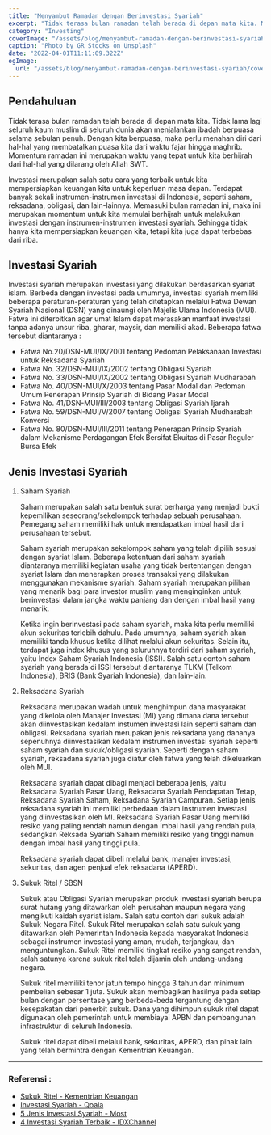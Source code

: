 ```yaml
---
title: "Menyambut Ramadan dengan Berinvestasi Syariah"
excerpt: "Tidak terasa bulan ramadan telah berada di depan mata kita. Memasuki bulan ramadan ini, maka ini merupakan momentum untuk kita memulai berhijrah untuk melakukan investasi syariah"
category: "Investing"
coverImage: "/assets/blog/menyambut-ramadan-dengan-berinvestasi-syariah/cover.jpg"
caption: "Photo by GR Stocks on Unsplash"
date: "2022-04-01T11:11:09.322Z"
ogImage:
  url: "/assets/blog/menyambut-ramadan-dengan-berinvestasi-syariah/cover.jpg"
---
```


## Pendahuluan

Tidak terasa bulan ramadan telah berada di depan mata kita. Tidak lama lagi seluruh kaum muslim di seluruh dunia akan menjalankan ibadah berpuasa selama sebulan penuh. Dengan kita berpuasa, maka perlu menahan diri dari hal-hal yang membatalkan puasa kita dari waktu fajar hingga maghrib. Momentum ramadan ini merupakan waktu yang tepat untuk kita berhijrah dari hal-hal yang dilarang oleh Allah SWT.

Investasi merupakan salah satu cara yang terbaik untuk kita mempersiapkan keuangan kita untuk keperluan masa depan. Terdapat banyak sekali instrumen-instrumen investasi di Indonesia, seperti saham, reksadana, obligasi, dan lain-lainnya. Memasuki bulan ramadan ini, maka ini merupakan momentum untuk kita memulai berhijrah untuk melakukan investasi dengan instrumen-instrumen investasi syariah. Sehingga tidak hanya kita mempersiapkan keuangan kita, tetapi kita juga dapat terbebas dari riba.

## Investasi Syariah

Investasi syariah merupakan investasi yang dilakukan berdasarkan syariat islam. Berbeda dengan investasi pada umumnya, investasi syariah memiliki beberapa peraturan-peraturan yang telah ditetapkan melalui Fatwa Dewan Syariah Nasional (DSN) yang dinaungi oleh Majelis Ulama Indonesia (MUI). Fatwa ini diterbitkan agar umat Islam dapat merasakan manfaat investasi tanpa adanya unsur riba, gharar, maysir, dan memiliki akad. Beberapa fatwa tersebut diantaranya :

- Fatwa No.20/DSN-MUI/IX/2001 tentang Pedoman Pelaksanaan Investasi untuk Reksadana Syariah
- Fatwa No. 32/DSN-MUI/IX/2002 tentang Obligasi Syariah
- Fatwa No. 33/DSN-MUI/IX/2002 tentang Obligasi Syariah Mudharabah
- Fatwa No. 40/DSN-MUI/X/2003 tentang Pasar Modal dan Pedoman Umum Penerapan Prinsip Syariah di Bidang Pasar Modal
- Fatwa No. 41/DSN-MUI/III/2003 tentang Obligasi Syariah Ijarah
- Fatwa No. 59/DSN-MUI/V/2007 tentang Obligasi Syariah Mudharabah Konversi
- Fatwa No. 80/DSN-MUI/III/2011 tentang Penerapan Prinsip Syariah dalam Mekanisme Perdagangan Efek Bersifat Ekuitas di Pasar Reguler Bursa Efek

## Jenis Investasi Syariah

1. Saham Syariah

   Saham merupakan salah satu bentuk surat berharga yang menjadi bukti kepemilikan seseorang/sekelompok terhadap sebuah perusahaan. Pemegang saham memiliki hak untuk mendapatkan imbal hasil dari perusahaan tersebut.

   Saham syariah merupakan sekelompok saham yang telah dipilih sesuai dengan syariat Islam. Beberapa ketentuan dari saham syariah diantaranya memiliki kegiatan usaha yang tidak bertentangan dengan syariat Islam dan menerapkan proses transaksi yang dilakukan menggunakan mekanisme syariah. Saham syariah merupakan pilihan yang menarik bagi para investor muslim yang menginginkan untuk berinvestasi dalam jangka waktu panjang dan dengan imbal hasil yang menarik.

   Ketika ingin berinvestasi pada saham syariah, maka kita perlu memiliki akun sekuritas terlebih dahulu. Pada umumnya, saham syariah akan memiliki tanda khusus ketika dilihat melalui akun sekuritas. Selain itu, terdapat juga index khusus yang seluruhnya terdiri dari saham syariah, yaitu Index Saham Syariah Indonesia (ISSI). Salah satu contoh saham syariah yang berada di ISSI tersebut diantaranya TLKM (Telkom Indonesia), BRIS (Bank Syariah Indonesia), dan lain-lain.

2. Reksadana Syariah

   Reksadana merupakan wadah untuk menghimpun dana masyarakat yang dikelola oleh Manajer Investasi (MI) yang dimana dana tersebut akan diinvestasikan kedalam instumen investasi lain seperti saham dan obligasi. Reksadana syariah merupakan jenis reksadana yang dananya sepenuhnya diinvestasikan kedalam instrumen investasi syariah seperti saham syariah dan sukuk/obligasi syariah. Seperti dengan saham syariah, reksadana syariah juga diatur oleh fatwa yang telah dikeluarkan oleh MUI.

   Reksadana syariah dapat dibagi menjadi beberapa jenis, yaitu Reksadana Syariah Pasar Uang, Reksadana Syariah Pendapatan Tetap, Reksadana Syariah Saham, Reksadana Syariah Campuran. Setiap jenis reksadana syariah ini memiliki perbedaan dalam instrumen investasi yang diinvestasikan oleh MI. Reksadana Syariah Pasar Uang memiliki resiko yang paling rendah namun dengan imbal hasil yang rendah pula, sedangkan Reksada Syariah Saham memiliki resiko yang tinggi namun dengan imbal hasil yang tinggi pula.

   Reksadana syariah dapat dibeli melalui bank, manajer investasi, sekuritas, dan agen penjual efek reksadana (APERD).

3. Sukuk Ritel / SBSN

   Sukuk atau Obligasi Syariah merupakan produk investasi syariah berupa surat hutang yang ditawarkan oleh perusahan maupun negara yang mengikuti kaidah syariat islam. Salah satu contoh dari sukuk adalah Sukuk Negara Ritel. Sukuk Ritel merupakan salah satu sukuk yang ditawarkan oleh Pemerintah Indonesia kepada masyarakat Indonesia sebagai instrumen investasi yang aman, mudah, terjangkau, dan menguntungkan. Sukuk Ritel memiliki tingkat resiko yang sangat rendah, salah satunya karena sukuk ritel telah dijamin oleh undang-undang negara.

   Sukuk ritel memiliki tenor jatuh tempo hingga 3 tahun dan minimum pembelian sebesar 1 juta. Sukuk akan membagikan hasilnya pada setiap bulan dengan persentase yang berbeda-beda tergantung dengan kesepakatan dari penerbit sukuk. Dana yang dihimpun sukuk ritel dapat digunakan oleh pemerintah untuk membiayai APBN dan pembangunan infrastruktur di seluruh Indonesia.

   Sukuk ritel dapat dibeli melalui bank, sekuritas, APERD, dan pihak lain yang telah bermintra dengan Kementrian Keuangan.

---

### Referensi :

- [Sukuk Ritel - Kementrian Keuangan](https://www.kemenkeu.go.id/sukukritel)
- [Investasi Syariah - Qoala](https://www.qoala.app/id/blog/keuangan/investasi/investasi-syariah/)
- [5 Jenis Investasi Syariah - Most](https://www.most.co.id/tips-investasi/5-jenis-investasi-syariah-bebas-riba-yang-bisa-anda-lirik)
- [4 Investasi Syariah Terbaik - IDXChannel](https://www.idxchannel.com/syariah/empat-investasi-syariah-terbaik-saat-ramadan-cuan-dan-pahala)

